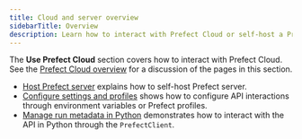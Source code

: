 ```yaml
---
title: Cloud and server overview
sidebarTitle: Overview
description: Learn how to interact with Prefect Cloud or self-host a Prefect server instance.
---
```


The **Use Prefect Cloud** section covers how to interact with Prefect Cloud.
See the [Prefect Cloud overview](/3.0/manage/cloud/) for a discussion of the pages in this section.


- [Host Prefect server](/3.0/manage/self-host/) explains how to self-host Prefect server.
- [Configure settings and profiles](/3.0/manage/self-host/) shows how to configure API interactions through environment variables or Prefect profiles.
- [Manage run metadata in Python](/3.0/manage/self-host/) demonstrates how to interact with the API in Python through the `PrefectClient`.